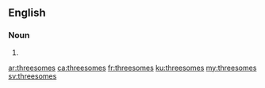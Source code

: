 ==English==

===Noun===
{{head|en|plural}}

# {{plural of|threesome|lang=en}}

[[ar:threesomes]]
[[ca:threesomes]]
[[fr:threesomes]]
[[ku:threesomes]]
[[my:threesomes]]
[[sv:threesomes]]